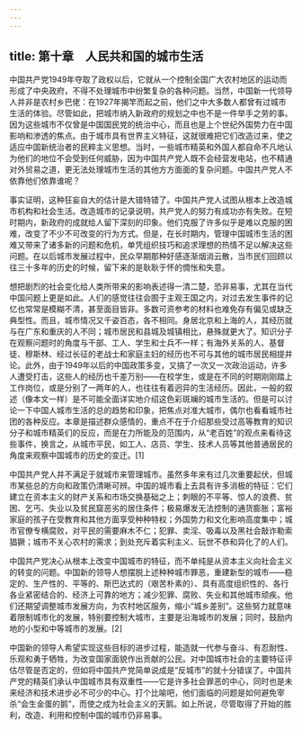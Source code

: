 ```yaml
---
---
---
```

title: 第十章　人民共和国的城市生活
---



中国共产党1949年夺取了政权以后，它就从一个控制全国广大农村地区的运动而形成了中央政府，不得不处理城市中纷繁复杂的各种问题。当然，中国新一代领导人并非是农村乡巴佬：在1927年揭竿而起之前，他们之中大多数人都曾有过城市生活的体验。尽管如此，把城市纳入新政府的规划之中也不是一件举手之劳的事。因为这些城市不仅曾是中国国民党的统治中心，而且也是上个世纪外国势力在中国影响和渗透的焦点。由于城市具有世界主义特征，这就很难把它们改造过来，使之适应中国新统治者的民粹主义思想。当时，一些城市精英和外国人都自命不凡地认为他们的地位不会受到任何威胁，因为中国共产党人既不会经营发电站，也不精通对外贸易之道，更无法处理城市生活的其他方方面面的复杂问题。中国共产党人不依靠他们依靠谁呢？

事实证明，这种狂妄自大的估计是大错特错了。中国共产党人试图从根本上改造城市机构和社会生活。改造城市的记录说明，共产党人的努力有成功亦有失败。在短时期内，新政府的成就给人留下深刻的印象。他们克服了许多似乎是难以克服的困难，改变了不少不可改变的行为方式。但是，在长时期内，管理中国城市生活的困难又带来了诸多新的问题和危机，单凭组织技巧和追求理想的热情不足以解决这些问题。在以后城市发展过程中，民众早期那种好感逐渐烟消云散，当市民们回顾以往三十多年的历史的时候，留下来的是耿耿于怀的惆怅和失意。

想把剧烈的社会变化给人类所带来的影响表述得一清二楚，恐非易事，尤其在当代中国问题上更是如此。人们的感觉往往会囿于主观王国之内，对过去发生事件的记忆也常常是模糊不清，甚至面目皆非。多数可资参考的材料也难免存有偏见或缺乏典型性。而且，城市情况又千姿百态，各不相同。身居北京和上海的人，其经历就与在广东和重庆的人不同；城市居民和县城及城镇相比，悬殊就更大了。知识分子在观察问题时的角度与干部、工人、学生和士兵不一样；有海外关系的人、基督徒、穆斯林、经过长征的老战士和家庭主妇的经历也不可与其他的城市居民相提并论。此外，由于1949年以后的中国政策多变，又搞了一次又一次政治运动，许多人遭受打击，这些人的经历也千差万别——在校学生，或是在不同的时期刚刚踏上工作岗位，或是分别了一两年的人，也往往有着迥异的生活经历。因此，一般的叙述（像本文一样）是不可能全面详实地介绍这色彩斑斓的城市生活的。但是可以讨论一下中国人城市生活的总的趋势和印象，把焦点对准大城市，偶尔也看看城市社团的各种反应。本章是描述群众感情的，重点不在于介绍那些受过高等教育的知识分子和城市精英们的反应，而是在力所能及的范围内，从“老百姓”的观点来看待这些事件，换言之，从城市平民，如工人、店员、学生、技术人员等其他普通居民的角度来观察中国城市的历史的变迁。[1]

中国共产党人并不满足于就城市来管理城市。虽然多年来有过几次重要起伏，但城市某些总的方向和政策仍清晰可辨。中国的城市看上去具有许多消极的特征：它们建立在资本主义的财产关系和市场交换基础之上；刺眼的不平等、惊人的浪费、贫困、乞丐、失业以及贫民窟恶劣的居住条件；极易爆发无法控制的通货膨胀；富裕家庭的孩子在受教育和其他方面享受种种特权；外国势力和文化影响高度集中；城市官僚专横腐败，对平民的需要麻木不仁；犯罪、卖淫、吸毒以及黑社会敲诈勒索猖獗；城市不关心农村的需求；到处充斥着实利主义、玩世不恭和异化了的人们。

中国共产党决心从根本上改变中国城市的特征，而不单纯是从资本主义向社会主义的转变的问题。中国新的领导人想摆脱上述种种城市罪恶，重建新型的城市——稳定的、生产性的、平等的、斯巴达式的（艰苦朴素的）、具有高度组织性的、各行各业紧密结合的、经济上可靠的地方；减少犯罪、腐败、失业和其他城市顽疾。他们还期望调整城市发展方向，为农村地区服务，缩小“城乡差别”。这些努力就意味着限制城市化的发展，特别要控制大城市，主要是沿海城市的发展；同时，鼓励内地的小型和中等城市的发展。[2]

中国新的领导人希望实现这些目标的进步过程，能造就一代参与奋斗、有忍耐性、乐观和勇于牺牲，为改变国家面貌作出贡献的公民。对中国城市社会的主要特征评估尽管是否定的，但如将中国共产党简单说成是“反城市”的就十分错误了。中国共产党的精英们承认中国城市具有双重性——它是许多社会罪恶的中心，同时也是未来经济和技术进步必不可少的中心。打个比喻吧，他们面临的问题是如何避免宰杀“会生金蛋的鹅”，而使之成为社会主义的天鹅。如上所说，尽管取得了开始的胜利，改造、利用和控制中国的城市仍非易事。
